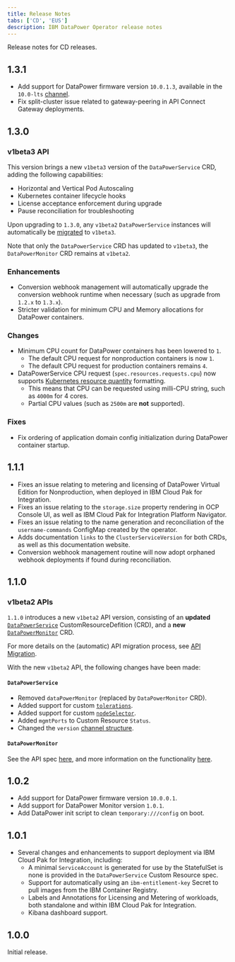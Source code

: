 ```yaml
---
title: Release Notes
tabs: ['CD', 'EUS']
description: IBM DataPower Operator release notes
---
```


<PageDescription>

Release notes for CD releases.

</PageDescription>

## 1.3.1

- Add support for DataPower firmware version `10.0.1.3`, available in the `10.0-lts` [channel](/apis/datapowerservice/v1beta3#channels).
- Fix split-cluster issue related to gateway-peering in API Connect Gateway deployments.

## 1.3.0

### v1beta3 API

This version brings a new `v1beta3` version of the `DataPowerService` CRD, adding the following capabilities:

- Horizontal and Vertical Pod Autoscaling
- Kubernetes container lifecycle hooks
- License acceptance enforcement during upgrade
- Pause reconciliation for troubleshooting

Upon upgrading to `1.3.0`, any `v1beta2` `DataPowerService` instances will automatically be [migrated](/features/api-migration#v1beta3-migration) to `v1beta3`.

Note that only the `DataPowerService` CRD has updated to `v1beta3`, the `DataPowerMonitor` CRD remains at `v1beta2`.

### Enhancements

- Conversion webhook management will automatically upgrade the conversion webhook runtime when necessary (such as upgrade from `1.2.x` to `1.3.x`).
- Stricter validation for minimum CPU and Memory allocations for DataPower containers.

### Changes

- Minimum CPU count for DataPower containers has been lowered to `1`.
  - The default CPU request for nonproduction containers is now `1`.
  - The default CPU request for production containers remains `4`.
- DataPowerService CPU request (`spec.resources.requests.cpu`) now supports [Kubernetes resource quantity](https://kubernetes.io/docs/concepts/configuration/manage-resources-containers/#resource-units-in-kubernetes) formatting.
  - This means that CPU can be requested using milli-CPU string, such as `4000m` for 4 cores.
  - Partial CPU values (such as `2500m` are **not** supported).

### Fixes

- Fix ordering of application domain config initialization during DataPower container startup.

## 1.1.1

- Fixes an issue relating to metering and licensing of DataPower Virtual Edition for Nonproduction, when deployed in IBM Cloud Pak for Integration.
- Fixes an issue relating to the `storage.size` property rendering in OCP Console UI, as well as IBM Cloud Pak for Integration Platform Navigator.
- Fixes an issue relating to the name generation and reconciliation of the `username-commands` ConfigMap created by the operator.
- Adds documentation `links` to the `ClusterServiceVersion` for both CRDs, as well as this documentation website.
- Conversion webhook management routine will now adopt orphaned webhook deployments if found during reconciliation.

## 1.1.0

### v1beta2 APIs

`1.1.0` introduces a new `v1beta2` API version, consisting of an **updated** [`DataPowerService`](/apis/datapowerservice/v1beta2) CustomResourceDefition (CRD), and a **new** [`DataPowerMonitor`](/apis/datapowermonitor/v1beta2) CRD.

For more details on the (automatic) API migration process, see [API Migration](/features/api-migration).

With the new `v1beta2` API, the following changes have been made:

#### `DataPowerService`

- Removed `dataPowerMonitor` (replaced by `DataPowerMonitor` CRD).
- Added support for custom [`tolerations`](/apis/datapowerservice/v1beta2#tolerations).
- Added support for custom [`nodeSelector`](/apis/datapowerservice/v1beta2#nodeselector).
- Added `mgmtPorts` to Custom Resource `Status`.
- Changed the `version` [channel structure](/apis/datapowerservice/v1beta2#available-channels).

#### `DataPowerMonitor`

See the API spec [here](/apis/datapowermonitor/v1beta2), and more information on the functionality [here](/features/monitor).

## 1.0.2

- Add support for DataPower firmware version `10.0.0.1`.
- Add support for DataPower Monitor version `1.0.1`.
- Add DataPower init script to clean `temporary:///config` on boot.

## 1.0.1

- Several changes and enhancements to support deployment via IBM Cloud Pak for Integration, including:
  - A minimal `ServiceAccount` is generated for use by the StatefulSet is none is provided in the `DataPowerService` Custom Resource spec.
  - Support for automatically using an `ibm-entitlement-key` Secret to pull images from the IBM Container Registry.
  - Labels and Annotations for Licensing and Metering of workloads, both standalone and within IBM Cloud Pak for Integration.
  - Kibana dashboard support.

## 1.0.0

Initial release.
